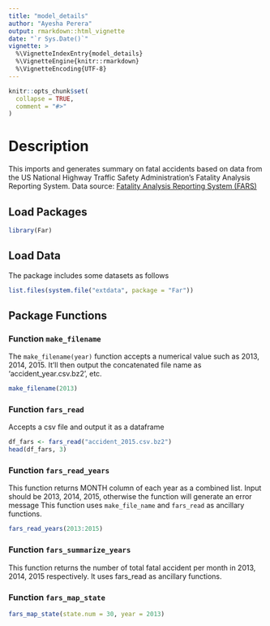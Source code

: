 ```yaml
---
title: "model_details"
author: "Ayesha Perera"
output: rmarkdown::html_vignette
date: "`r Sys.Date()`"
vignette: >
  %\VignetteIndexEntry{model_details}
  %\VignetteEngine{knitr::rmarkdown}
  %\VignetteEncoding{UTF-8}
---
```


```r
knitr::opts_chunk$set(
  collapse = TRUE,
  comment = "#>"
)
```
# Description

This imports and generates summary on fatal accidents based on data from the US National Highway Traffic Safety Administration's Fatality Analysis Reporting System. Data source: [Fatality Analysis Reporting System (FARS)](https://www.nhtsa.gov/Data/Fatality-Analysis-Reporting-System-(FARS))

## Load Packages
```r
library(Far)
```

## Load Data

The package includes some datasets as follows
```r
list.files(system.file("extdata", package = "Far"))
```

## Package Functions

### Function `make_filename`
The `make_filename(year)` function accepts a numerical value such as 2013, 2014, 2015. It'll then output the concatenated file name as 'accident_year.csv.bz2', etc.
```r
make_filename(2013)
```

### Function `fars_read`
Accepts a csv file and output it as a dataframe
```r
df_fars <- fars_read("accident_2015.csv.bz2")
head(df_fars, 3)
```

### Function `fars_read_years`
This function returns MONTH column of each year as a combined list. Input should be 2013, 2014, 2015, otherwise the function will generate an error message
This function uses `make_file_name` and `fars_read` as ancillary functions.

```r
fars_read_years(2013:2015)
```

### Function `fars_summarize_years`
This function returns the number of total fatal accident per month in 2013, 2014, 2015 respectively. It uses fars_read as ancillary functions.


### Function `fars_map_state`

```r
fars_map_state(state.num = 30, year = 2013)
```
